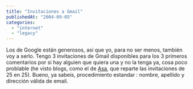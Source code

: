 ```yaml
---
title: "Invitaciones a Gmail"
publishedAt: "2004-09-05"
categories: 
  - "internet"
  - "legacy"
---
```


Los de Google están generosos, asi que yo, para no ser menos, también voy a serlo. Tengo 3 invitaciones de Gmail disponibles para los 3 primeros comentarios por si hay alguien que quiera una y no la tenga ya, cosa poco problable (he visto blogs, como el de [Asa](http://weblogs.mozillazine.org/asa/), que reparte las invitaciones de 25 en 25). Bueno, ya sabeis, procedimiento estandar : nombre, apellido y dirección válida de email.

